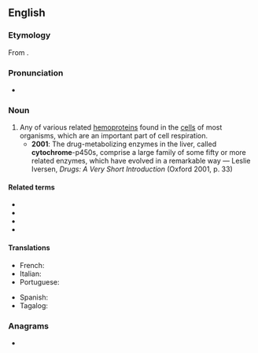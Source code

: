 {{also|Cytochrome}}
==English==
{{wikipedia}}

===Etymology===
From {{confix|cyto|chrome|lang=en}}.

===Pronunciation===
* {{IPA|/ˈsaɪtəkɹəʊm/|lang=en}}

===Noun===
{{en-noun}}

# Any of various related [[hemoprotein]]s found in the [[cells]] of most organisms, which are an important part of cell respiration.
#* '''2001''': The drug-metabolizing enzymes in the liver, called '''cytochrome'''-p450s, comprise a large family of some fifty or more related enzymes, which have evolved in a remarkable way — Leslie Iversen, ''Drugs: A Very Short Introduction'' (Oxford 2001, p. 33)

====Related terms====
* {{l|en|apocytochrome}}
* {{l|en|ferricytochrome}}
* {{l|en|ferrocytochrome}}
* {{l|en|holocytochrome}}

====Translations====
{{trans-top|hemoprotein compound}}
* French: {{t|fr|cytochrome}}
* Italian: {{t+|it|citocromo|m}}
* Portuguese: {{t|pt|citocromo}}
{{trans-mid}}
* Spanish: {{t|es|citocromo|m}}
* Tagalog: {{t|tl|silidkulay}}
{{trans-bottom}}

===Anagrams===
* {{anagrams|en|chromocyte}}